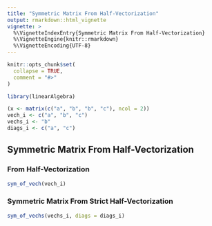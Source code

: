 ```yaml
---
title: "Symmetric Matrix From Half-Vectorization"
output: rmarkdown::html_vignette
vignette: >
  %\VignetteIndexEntry{Symmetric Matrix From Half-Vectorization}
  %\VignetteEngine{knitr::rmarkdown}
  %\VignetteEncoding{UTF-8}
---
```


```r
knitr::opts_chunk$set(
  collapse = TRUE,
  comment = "#>"
)
```

```r
library(linearAlgebra)
```

```r
(x <- matrix(c("a", "b", "b", "c"), ncol = 2))
vech_i <- c("a", "b", "c")
vechs_i <- "b"
diags_i <- c("a", "c")
```

## Symmetric Matrix From Half-Vectorization

### From Half-Vectorization

```r
sym_of_vech(vech_i)
```

### Symmetric Matrix From Strict Half-Vectorization

```r
sym_of_vechs(vechs_i, diags = diags_i)
```

